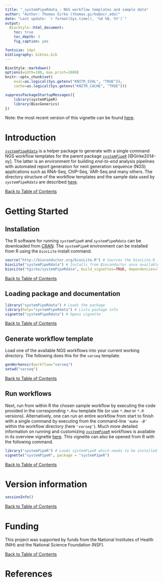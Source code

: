 ```yaml
---
title: "_systemPipeRdata_: NGS workflow templates and sample data" 
author: "Author: Thomas Girke (thomas.girke@ucr.edu)"
date: "Last update: `r format(Sys.time(), '%d %B, %Y')`" 
output:
  BiocStyle::html_document:
    toc: true
    toc_depth: 3
    fig_caption: yes

fontsize: 14pt
bibliography: bibtex.bib
---
```

<!--
%\VignetteEngine{knitr::rmarkdown}
%\VignetteIndexEntry{Overview Vignette}
%\VignetteDepends{systemPipeR}
%\VignetteKeywords{compute cluster, pipeline, reports}
%\VignettePackage{systemPipeRdata}
-->

<!---
- Compile from command-line
echo "rmarkdown::render('systemPipeRdata.Rmd')" | R -slave; R CMD Stangle systemPipeRdata.Rmd

- Commit to github
git commit -am "some edits"; git push -u origin master

- To customize font size and other style features, add this line to output section in preamble:  
    css: style.css
-->

```r
BiocStyle::markdown()
options(width=100, max.print=1000)
knitr::opts_chunk$set(
    eval=as.logical(Sys.getenv("KNITR_EVAL", "TRUE")),
    cache=as.logical(Sys.getenv("KNITR_CACHE", "TRUE")))
```

```r
suppressPackageStartupMessages({
    library(systemPipeR)
    library(BiocGenerics)
})
```

Note: the most recent version of this vignette can be found <a href="https://htmlpreview.github.io/?https://github.com/tgirke/systemPipeRdata/blob/master/vignettes/systemPipeRdata.html">here</a>.

# Introduction
[_`systemPipeRdata`_](https://github.com/tgirke/systemPipeRdata) is a helper package to generate with a single command NGS workflow templates for the parent package [_`systemPipeR`_](http://www.bioconductor.org/packages/devel/bioc/html/systemPipeR.html) [@Girke2014-oy]. The latter is an environment for building *end-to-end* analysis pipelines with automated report generation for next generation sequence (NGS) applications such as RNA-Seq, ChIP-Seq, VAR-Seq and many others. The directory structure of the workflow templates and the sample data used by _`systemPipeRdata`_ are described [here](http://bioconductor.org/packages/release/bioc/vignettes/systemPipeR/inst/doc/systemPipeR.html#load-sample-data-and-workflow-templates).

<div align="right">[Back to Table of Contents]()</div>

# Getting Started

## Installation
The R software for running _`systemPipeR`_ and _`systemPipeRdata`_ can be downloaded from [CRAN](http://cran.at.r-project.org). The _`systemPipeR`_ environment can be installed from R using the _`biocLite`_ install command. 
```r
source("http://bioconductor.org/biocLite.R") # Sources the biocLite.R installation script 
biocLite("systemPipeRdata") # Installs from Bioconductor once available there
biocLite("tgirke/systemPipeRdata", build_vignettes=TRUE, dependencies=TRUE) # Installs from github
```
<div align="right">[Back to Table of Contents]()</div>

## Loading package and documentation

```r
library("systemPipeRdata") # Loads the package
library(help="systemPipeRdata") # Lists package info
vignette("systemPipeRdata") # Opens vignette
```
<div align="right">[Back to Table of Contents]()</div>

## Generate workflow template
Load one of the available NGS workflows into your current working directory. The following does this for the _`varseq`_ template.
```r
genWorkenvir(workflow="varseq")
setwd("varseq")
```
<div align="right">[Back to Table of Contents]()</div>

## Run workflows
Next, run from within R the chosen sample workflow by executing the code provided in the corresponding _`*.Rnw`_ template file (or use _`*.Rmd`_ or _`*.R`_ versions). Alternatively, one can run an entire workflow from start to finish with a single command by executing from the command-line _`'make -B'`_ within the workflow directory (here _`'varseq'`_). Much more detailed information on running and customizing [_`systemPipeR`_](http://www.bioconductor.org/packages/devel/bioc/html/systemPipeR.html) workflows is available in its overview vignette [here](http://www.bioconductor.org/packages/devel/bioc/vignettes/systemPipeR/inst/doc/systemPipeR.html). This vignette can also be opened from R with the following command. 
```r
library("systemPipeR") # Loads systemPipeR which needs to be installed via biocLite() from Bioconductor 
vignette("systemPipeR", package = "systemPipeR")
```
<div align="right">[Back to Table of Contents]()</div>

# Version information

```r
sessionInfo()
```
<div align="right">[Back to Table of Contents]()</div>

# Funding
This project was supported by funds from the National Institutes of Health (NIH) and the National Science Foundation (NSF).

<div align="right">[Back to Table of Contents]()</div>

# References
